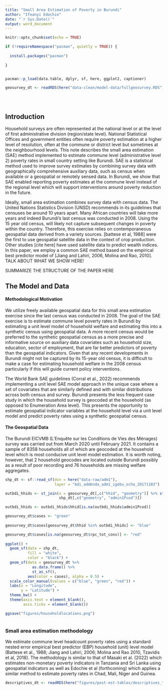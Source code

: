 ```yaml
---
title: "Small Area Estimation of Poverty in Burundi"
author: "Ifeanyi Edochie"
date: "`r Sys.Date()`"
output: word_document
---
```


```r
knitr::opts_chunk$set(echo = TRUE)

if (!requireNamespace("pacman", quietly = TRUE)) {
  
  install.packages("pacman")
  
}


pacman::p_load(data.table, dplyr, sf, here, ggplot2, captioner)

geosurvey_dt <- readRDS(here("data-clean/model-data/fullgeosurvey.RDS"))





```


## Introduction

Household surveys are often represented at the national level or at the level of first administrative division (region/state level). National Statistical Offices and government entities often require poverty estimation at a higher level of resolution, often at the commune or district level but sometimes at the neighbourhood levels. This note describes the small area estimation (SAE) method implemented to estimate commune level (administrative level 2) poverty rates in small country setting like Burundi. SAE is a statistical method used to improve survey estimates by combining survey data with geographically comprehensive auxiliary data, such as census when available or a geospatial or remotely sensed data. In Burundi, we show that SAE enabled reporting poverty estimates at the commune level instead of the regional level which will support interventions around poverty reduction in the future.

Ideally, small area estimation combines survey data with census data. The United Nations Statistics Division (UNSD) recommends in its guidelines that censuses be around 10 years apart. Many African countries will take more years and indeed Burundi's last census was conducted in 2008. Using the 15 year old census, will likely not capture subsequent changes in poverty within the country. Therefore, this exercise relies on contemporaneous geospatial data derived from a variety sources. [battese et al, 1988] were the first to use geospatial satellite data in the context of crop production. Other studies [cite here] have used satellite data to predict wealth indices. In this paper, we employ a common SAE method based on the empirical best predictor model of [Jiang and Lahiri, 2006, Molina and Rao, 2010]. TALK ABOUT WHAT WE SHOW HERE!

SUMMARIZE THE STRUCTURE OF THE PAPER HERE

## The Model and Data

#### Methodological Motivation
We utilize freely available geospatial data for this small area estimation exercise since the last census was conducted in 2008. The goal of the SAE exercise is to estimate commune level poverty rates in Burundi by estimating a unit level model of household welfare and estimating this into a synthetic census using geospatial data. A more recent census would be preferred to the synthetic geospatial census as a more precise and informative source on auxiliary data covariates such as household size, education, sector of employment, that are far better predictors of poverty than the geospatial indicators. Given that any recent developments in Burundi might not be captured by its 15-year old census, it is difficult to make a case for estimating household welfare in the 2008 census particularly if this will guide current policy interventions. 

The World Bank SAE guidelines (Corral et al., 2022) recommends implementing a unit level SAE model approach in the unique case where a set of covariates that are similarly defined and with similar distributions across both census and survey. Burundi presents the less frequent case study in which the household survey is geocoded at the household (as opposed to Enumeration Area level). This presents the opportunity to estimate geospatial indicator variables at the household level via a unit level model and predict poverty rates using a synthetic geospatial census. 

#### The Geospatial Data
The Burundi EICVMB (L’Enquête sur les Conditions de Vies des Ménages) survey was carried out from March 2020 until February 2021. It contains a sample of 8358 households all of which are geocoded at the household level which is most conducive unit level model estimation. It is worth noting, however, that 2 household geocodes are located outside Burundi possibly as a result of poor recording and 76 households are missing welfare aggregates. 

```r

shp_dt <- sf::read_sf(dsn = here("data-raw/adm1"),
                      layer = "bdi_admbnda_adm1_igebu_ocha_20171103")

outbdi_hhids <- st_join(x = geosurvey_dt[,c("hhid", "geometry")] %>% st_as_sf(crs = 4326),
                        shp_dt[,c("geometry", "admin1Pcod")])

outbdi_hhids <- outbdi_hhids$hhid[is.na(outbdi_hhids$admin1Pcod)]

geosurvey_dt$cases <- "green"
  
geosurvey_dt$cases[geosurvey_dt$hhid %in% outbdi_hhids] <- "blue"

geosurvey_dt$cases[is.na(geosurvey_dt$rpc_tot_cons)] <- "red"
  
ggplot() +
  geom_sf(data = shp_dt, 
          fill = "white", 
          color = "black") +
  geom_sf(data = geosurvey_dt %>%
            as.data.frame() %>%
            st_as_sf(), 
          aes(color = cases), alpha = 0.5) +
  scale_color_manual(values = c("blue", "green", "red")) +
  labs(x = "Longitude",
       y = "Latitude") +
  theme_bw() + 
  theme(axis.text = element_blank(),
        axis.ticks = element_blank())

ggsave("figures/householdlocations.png")



```






### Small area estimation methodology
We estimate commune level headcount poverty rates using a standard nested error empirical best predictor (EBP) household (unit) level model (Battese et al., 1988; Jiang and Lahiri, 2006; Molina and Rao 2010, Tzavidis et al, 2018). The methodology is similar to that of Masaki et al. (2022) which estimates non-monetary poverty indicators in Tanzania and Sri Lanka using geospatial indicators as well as Edochie et al (forthcoming) which applies a similar method to estimate poverty rates in Chad, Mali, Niger and Guinea. 

    

```r

descriptives_dt <- readRDS(here("figures/post-est-tables/descriptives_tables.RDS"))




```























